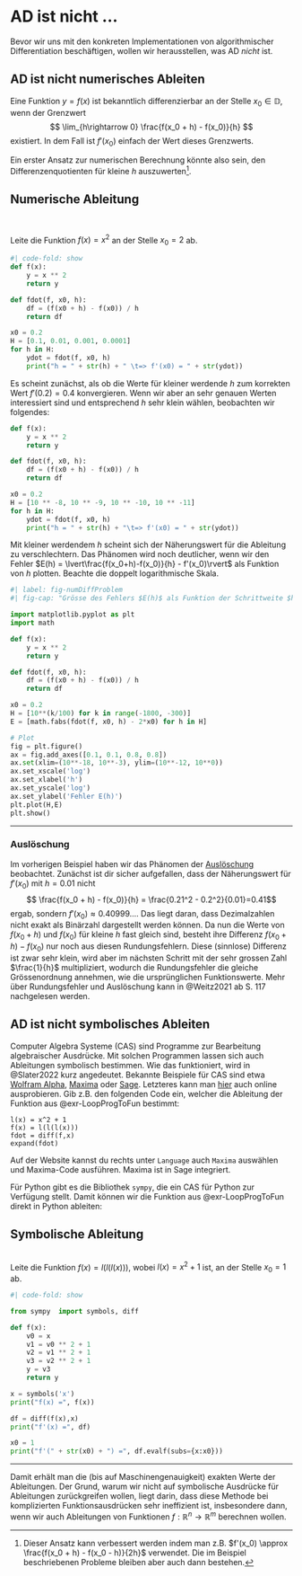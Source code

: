 # AD ist nicht ... {#sec-ADisnot}
Bevor wir uns mit den konkreten Implementationen von algorithmischer Differentiation beschäftigen, wollen wir herausstellen, was AD *nicht* ist.


## AD ist nicht numerisches Ableiten {#sec-ADnotNumDiff}
Eine Funktion $y = f(x)$ ist bekanntlich differenzierbar an der Stelle $x_0 \in \mathbb{D}$, wenn der Grenzwert
$$ \lim_{h\rightarrow 0} \frac{f(x_0 + h) - f(x_0)}{h} $$
existiert. In dem Fall ist $f'(x_0)$ einfach der Wert dieses Grenzwerts.

Ein erster Ansatz zur numerischen Berechnung könnte also sein, den Differenzenquotienten für kleine $h$ auszuwerten[^1].

[^1]: Dieser Ansatz kann verbessert werden indem man z.B. $f'(x_0) \approx \frac{f(x_0 + h) - f(x_0 - h)}{2h}$ verwendet. Die im Beispiel beschriebenen Probleme bleiben aber auch dann bestehen.

:::{#exm-numDiff}

## Numerische Ableitung
<br>

Leite die Funktion $f(x) = x^2$ an der Stelle $x_0 = 2$ ab.

```python
#| code-fold: show
def f(x):
    y = x ** 2
    return y

def fdot(f, x0, h):
    df = (f(x0 + h) - f(x0)) / h
    return df

x0 = 0.2
H = [0.1, 0.01, 0.001, 0.0001]
for h in H:
    ydot = fdot(f, x0, h)
    print("h = " + str(h) + " \t=> f'(x0) = " + str(ydot))
```
Es scheint zunächst, als ob die Werte für kleiner werdende $h$ zum korrekten Wert $f'(0.2)=0.4$ konvergieren. Wenn wir aber an sehr genauen Werten interessiert sind und entsprechend $h$ sehr klein wählen, beobachten wir folgendes:

```python
def f(x):
    y = x ** 2
    return y

def fdot(f, x0, h):
    df = (f(x0 + h) - f(x0)) / h
    return df

x0 = 0.2
H = [10 ** -8, 10 ** -9, 10 ** -10, 10 ** -11]
for h in H:
    ydot = fdot(f, x0, h)
    print("h = " + str(h) + "\t=> f'(x0) = " + str(ydot))
``` 

Mit kleiner werdendem $h$ scheint sich der Näherungswert für die Ableitung zu verschlechtern. Das Phänomen wird noch deutlicher, wenn wir den Fehler $E(h) = \lvert\frac{f(x_0+h)-f(x_0)}{h} - f'(x_0)\rvert$ als Funktion von $h$ plotten. Beachte die doppelt logarithmische Skala.

```python
#| label: fig-numDiffProblem
#| fig-cap: "Grösse des Fehlers $E(h)$ als Funktion der Schrittweite $h$. Ist $h$ zu gross, dann ist der Näherungswert für $f'(x_0)$ ungenau. Bei kleiner werdendem $h$ nimmt der Fehler zunächst ab, aber ab einem gewissen Wert dominiert die Auslöschung und der Fehler nimmt wieder zu."

import matplotlib.pyplot as plt
import math

def f(x):
    y = x ** 2
    return y

def fdot(f, x0, h):
    df = (f(x0 + h) - f(x0)) / h
    return df

x0 = 0.2
H = [10**(k/100) for k in range(-1800, -300)]
E = [math.fabs(fdot(f, x0, h) - 2*x0) for h in H]

# Plot
fig = plt.figure()
ax = fig.add_axes([0.1, 0.1, 0.8, 0.8])
ax.set(xlim=(10**-18, 10**-3), ylim=(10**-12, 10**0))
ax.set_xscale('log')
ax.set_xlabel('h')
ax.set_yscale('log')
ax.set_ylabel('Fehler E(h)')
plt.plot(H,E)
plt.show()
```

:::
---

### Auslöschung
Im vorherigen Beispiel haben wir das Phänomen der [Auslöschung](https://de.wikipedia.org/wiki/Ausl%C3%B6schung_(numerische_Mathematik)) beobachtet. Zunächst ist dir sicher aufgefallen, dass der Näherungswert für $f'(x_0)$ mit $h=0.01$ nicht 
$$ \frac{f(x_0 + h) - f(x_0)}{h} = \frac{0.21^2 - 0.2^2}{0.01}=0.41$$
ergab, sondern $f'(x_0)\approx 0.40999...$. Das liegt daran, dass Dezimalzahlen nicht exakt als Binärzahl dargestellt werden können. Da nun die Werte von $f(x_0 + h)$ und $f(x_0)$ für kleine $h$ fast gleich sind, besteht ihre Differenz $f(x_0 + h) - f(x_0)$ nur noch aus diesen Rundungsfehlern. Diese (sinnlose) Differenz ist zwar sehr klein, wird aber im nächsten Schritt mit der sehr grossen Zahl $\frac{1}{h}$ multipliziert, wodurch die Rundungsfehler die gleiche Grössenordnung annehmen, wie die ursprünglichen Funktionswerte. Mehr über Rundungsfehler und Auslöschung kann in @Weitz2021 ab S. 117 nachgelesen werden.


## AD ist nicht symbolisches Ableiten {#sec-ADnotSymbDiff}
Computer Algebra Systeme (CAS) sind Programme zur Bearbeitung algebraischer Ausdrücke. Mit solchen Programmen lassen sich auch Ableitungen symbolisch bestimmen. Wie das funktioniert, wird in @Slater2022 kurz angedeutet. 
Bekannte Beispiele für CAS sind etwa [Wolfram Alpha](https://www.wolframalpha.com/), [Maxima](https://maxima.sourceforge.io/download.html) oder [Sage](https://www.sagemath.org/). Letzteres kann man [hier](https://sagecell.sagemath.org/) auch online ausprobieren. Gib z.B. den folgenden Code ein, welcher die Ableitung der Funktion aus @exr-LoopProgToFun bestimmt:
```{}
l(x) = x^2 + 1
f(x) = l(l(l(x)))
fdot = diff(f,x)
expand(fdot)
```

:::{.callout-tip}

Auf der Website kannst du rechts unter `Language` auch `Maxima` auswählen und Maxima-Code ausführen. Maxima ist in Sage integriert.

:::

Für Python gibt es die Bibliothek `sympy`, die ein CAS für Python zur Verfügung stellt. Damit können wir die Funktion aus @exr-LoopProgToFun direkt in Python ableiten:

:::{#exm-symbDiff}

## Symbolische Ableitung
<br>
Leite die Funktion $f(x) = l(l(l(x)))$, wobei $l(x) = x^2 + 1$ ist, an der Stelle $x_0 = 1$ ab.

```python
#| code-fold: show

from sympy  import symbols, diff

def f(x):
    v0 = x
    v1 = v0 ** 2 + 1
    v2 = v1 ** 2 + 1
    v3 = v2 ** 2 + 1
    y = v3
    return y

x = symbols('x')
print("f(x) =", f(x))

df = diff(f(x),x)
print("f'(x) =", df)

x0 = 1
print("f'(" + str(x0) + ") =", df.evalf(subs={x:x0}))
```
:::
---

Damit erhält man die (bis auf Maschinengenauigkeit) exakten Werte der Ableitungen. Der Grund, warum wir nicht auf symbolische Ausdrücke für Ableitungen zurückgreifen wollen, liegt darin, dass diese Methode bei komplizierten Funktionsausdrücken sehr ineffizient ist, insbesondere dann, wenn wir auch Ableitungen von Funktionen $f : \mathbb{R}^n \rightarrow \mathbb{R}^m$ berechnen wollen.